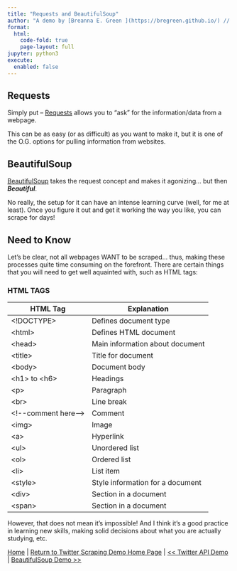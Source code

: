 ```yaml
---
title: "Requests and BeautifulSoup"
author: "A demo by [Breanna E. Green ](https://bregreen.github.io/) // Powered by [Quarto](https://quarto.org/docs/tools/jupyter-lab.html)"
format: 
  html:
    code-fold: true
    page-layout: full
jupyter: python3
execute: 
  enabled: false
---
```


## Requests

Simply put -- [Requests](https://docs.python-requests.org/en/master/user/quickstart/) allows you to "ask" for the information/data from a webpage. 

This can be as easy (or as difficult) as you want to make it, but it is one of the O.G. options for pulling information from websites. 

## BeautifulSoup

[BeautifulSoup](https://www.crummy.com/software/BeautifulSoup/bs4/doc/) takes the request concept and makes it agonizing... but then __*Beautiful*__. 

No really, the setup for it can have an intense learning curve (well, for me at least). Once you figure it out and get it working the way you like, you can scrape for days!

## Need to Know

Let's be clear, not all webpages WANT to be scraped... thus, making these processes quite time consuming on the forefront. There are certain things that you will need to get well aquainted with, such as HTML tags:

### HTML TAGS

| HTML Tag                | Explanation                              |
|--------------------|-------------------------------------------|
| <\!DOCTYPE>        | Defines document type                 |
| <html\>             | Defines HTML document                  |
| <head\>             | Main information about document    |
| <title\>            | Title for document          |
| <body\>             | Document body               |
| <h1\> to <h6\>       |  Headings                    |
| <p\>                | Paragraph                       |
| <br\>               | Line break               |
| <\!\-\-comment here-\-> | Comment                         |
| <img\> | Image                         |
| <a\> | Hyperlink                       |
| <ul\> | Unordered list                     |
| <ol\> | Ordered list                     |
| <li\> | List item                     |
| <style\> | Style information for a document                    |
| <div\> | Section in a document                   |
| <span\> | Section in a document                   |


However, that does not mean it's impossible! And I think it's a good practice in learning new skills, making solid decisions about what you are actually studying, etc. 



[Home](https://bregreen.github.io/#) | 
[Return to Twitter Scraping Demo Home Page](https://bregreen.github.io/projects/Twitter_Scraping_Demo/Twitter_Scrape_Demo_README.html#) | 
[<< Twitter API Demo](https://bregreen.github.io/projects/Twitter_Scraping_Demo/twitter_api_demo.html#) |
[BeautifulSoup Demo >>](https://bregreen.github.io/projects/Twitter_Scraping_Demo/beautifulsoup_demo.html#)